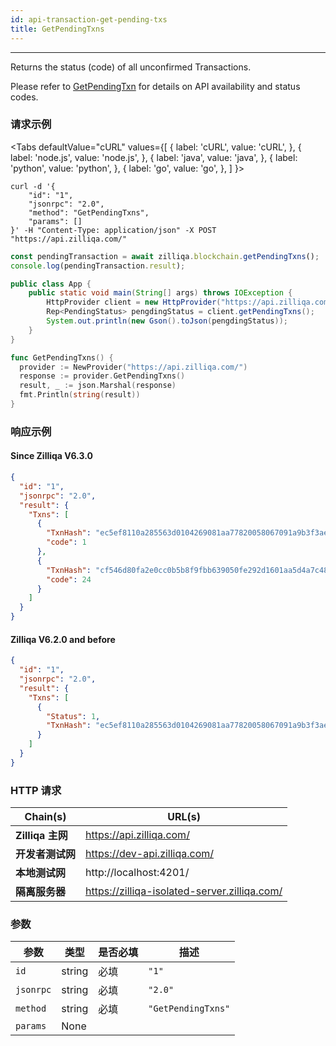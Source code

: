 ```yaml
---
id: api-transaction-get-pending-txs
title: GetPendingTxns
---
```


---
Returns the status (code) of all unconfirmed Transactions.

Please refer to [GetPendingTxn](api-transaction-get-pending-tx#api-availability) for details on API availability and status codes.

### 请求示例



<Tabs
  defaultValue="cURL"
  values={[
    { label: 'cURL', value: 'cURL', },
    { label: 'node.js', value: 'node.js', },
    { label: 'java', value: 'java', },
    { label: 'python', value: 'python', },
    { label: 'go', value: 'go', },
  ]
}>

<TabItem value="cURL">

```shell
curl -d '{
    "id": "1",
    "jsonrpc": "2.0",
    "method": "GetPendingTxns",
    "params": []
}' -H "Content-Type: application/json" -X POST "https://api.zilliqa.com/"
```
</TabItem>
<TabItem value="node.js">

```js
const pendingTransaction = await zilliqa.blockchain.getPendingTxns();
console.log(pendingTransaction.result);
```
</TabItem>
<TabItem value="java">

```java
public class App {
    public static void main(String[] args) throws IOException {
        HttpProvider client = new HttpProvider("https://api.zilliqa.com");
        Rep<PendingStatus> pengdingStatus = client.getPendingTxns();
        System.out.println(new Gson().toJson(pengdingStatus));
    }
}
```
</TabItem>

<TabItem value="go">

```go
func GetPendingTxns() {
  provider := NewProvider("https://api.zilliqa.com/")
  response := provider.GetPendingTxns()
  result, _ := json.Marshal(response)
  fmt.Println(string(result))
}
```
</TabItem>
</Tabs>

### 响应示例


#### Since Zilliqa V6.3.0

```json
{
  "id": "1",
  "jsonrpc": "2.0",
  "result": {
    "Txns": [
      {
        "TxnHash": "ec5ef8110a285563d0104269081aa77820058067091a9b3f3ae70f38b94abda3",
        "code": 1
      },
      {
        "TxnHash": "cf546d80fa2e0cc0b5b8f9fbb639050fe292d1601aa5d4a7c48106c624311bf9",
        "code": 24
      }
    ]
  }
}
```

#### Zilliqa V6.2.0 and before

```json
{
  "id": "1",
  "jsonrpc": "2.0",
  "result": {
    "Txns": [
      {
        "Status": 1,
        "TxnHash": "ec5ef8110a285563d0104269081aa77820058067091a9b3f3ae70f38b94abda3",
      }
    ]
  }
}
```

### HTTP 请求

| Chain(s)              | URL(s)                       |
| --------------------- | ---------------------------- |
| **Zilliqa 主网**   | https://api.zilliqa.com/     |
| **开发者测试网** | https://dev-api.zilliqa.com/ |
| **本地测试网**     | http://localhost:4201/       |
| **隔离服务器**   | https://zilliqa-isolated-server.zilliqa.com/ |

### 参数

| 参数 | 类型   | 是否必填 | 描述        |
| --------- | ------ | -------- | ------------------ |
| `id`      | string | 必填 | `"1"`              |
| `jsonrpc` | string | 必填 | `"2.0"`            |
| `method`  | string | 必填 | `"GetPendingTxns"` |
| `params`  | None   |          |                    |